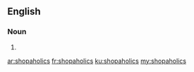 ==English==

===Noun===
{{head|en|noun plural form}}

# {{plural of|shopaholic|lang=en}}

[[ar:shopaholics]]
[[fr:shopaholics]]
[[ku:shopaholics]]
[[my:shopaholics]]